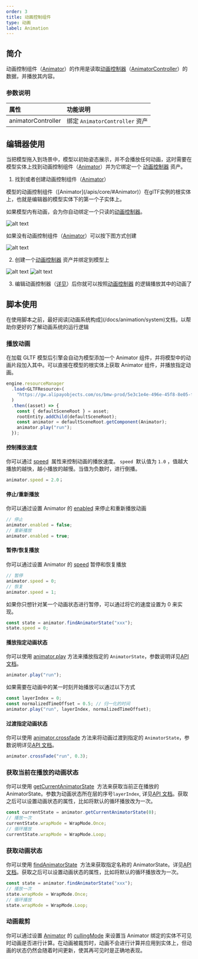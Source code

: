 ```yaml
---
order: 3
title: 动画控制组件
type: 动画
label: Animation
---
```


## 简介
动画控制组件（[Animator](/apis/core/#Animator)）的作用是读取[动画控制器](/docs/animation/animatorController/)（[AnimatorController](/apis/core/#AnimatorController)）的数据，并播放其内容。

### 参数说明

| 属性               | 功能说明                       |
| :----------------- | :----------------------------- |
| animatorController | 绑定 `AnimatorController` 资产 |

## 编辑器使用

当把模型拖入到场景中，模型以初始姿态展示，并不会播放任何动画，这时需要在模型实体上找到动画控制组件（[Animator](/apis/core/#Animator)）并为它绑定一个 [动画控制器](/docs/animation/animatorController/) 资产。


1. 找到或者创建动画控制组件（[Animator](/apis/core/#Animator)）


<Callout type="info">
模型的动画控制组件（[Animator](/apis/core/#Animator)）在glTF实例的根实体上，也就是编辑器的模型实体下的第一个子实体上。

如果模型内有动画，会为你自动绑定一个只读的[动画控制器](/docs/animation/animatorController/)。
</Callout>

![alt text](https://mdn.alipayobjects.com/huamei_3zduhr/afts/img/A*WkafRagPFo8AAAAAAAAAAAAADsJ_AQ/original)

如果没有动画控制组件（[Animator](/apis/core/#Animator)）可以按下图方式创建

![alt text](https://mdn.alipayobjects.com/huamei_3zduhr/afts/img/A*uOuPT5cFwx4AAAAAAAAAAAAADsJ_AQ/original)

2. 创建一个[动画控制器](/docs/animation/animatorController/) 资产并绑定到模型上

![alt text](https://mdn.alipayobjects.com/huamei_3zduhr/afts/img/A*PxHwTrU58yAAAAAAAAAAAAAADsJ_AQ/original)
![alt text](https://mdn.alipayobjects.com/huamei_3zduhr/afts/img/A*Ds5TTosYiDYAAAAAAAAAAAAADsJ_AQ/original)

3. 编辑动画控制器（[详见](/docs/animation/animatorController/)）后你就可以按照[动画控制器](/docs/animation/animatorController/) 的逻辑播放其中的动画了

## 脚本使用
<Callout type="positive">
在使用脚本之前，最好阅读[动画系统构成](/docs/animation/system)文档，以帮助你更好的了解动画系统的运行逻辑
</Callout>


### 播放动画

在加载 GLTF 模型后引擎会自动为模型添加一个 Animator 组件，并将模型中的动画片段加入其中。可以直接在模型的根实体上获取 Animator 组件，并播放指定动画。

```typescript
engine.resourceManager
  .load<GLTFResource>(
    "https://gw.alipayobjects.com/os/bmw-prod/5e3c1e4e-496e-45f8-8e05-f89f2bd5e4a4.glb"
  )
  .then((asset) => {
    const { defaultSceneRoot } = asset;
    rootEntity.addChild(defaultSceneRoot);
    const animator = defaultSceneRoot.getComponent(Animator);
    animator.play("run");
  });
```

#### 控制播放速度

你可以通过 [speed](/apis/core/#Animator-speed)  属性来控制动画的播放速度。 `speed`  默认值为 `1.0` ，值越大播放的越快，越小播放的越慢。当值为负数时，进行倒播。

```typescript
animator.speed = 2.0；
```

#### 停止/重新播放

你可以通过设置 Animator 的 [enabled](/apis/core/#Animator-enabled) 来停止和重新播放动画

```typescript
// 停止
animator.enabled = false;
// 重新播放
animator.enabled = true;
```

#### 暂停/恢复播放
你可以通过设置 Animator 的 [speed](/apis/core/#Animator-speed) 暂停和恢复播放

```typescript
// 暂停
animator.speed = 0;
// 恢复
animator.speed = 1;
```


如果你只想针对某一个动画状态进行暂停，可以通过将它的速度设置为 0 来实现。

```typescript
const state = animator.findAnimatorState("xxx");
state.speed = 0;
```

#### 播放指定动画状态

你可以使用 [animator.play](/apis/core/#Animator-play) 方法来播放指定的 `AnimatorState`，参数说明详见[API 文档](/apis/core/#Animator-play)。

```typescript
animator.play("run");
```

如果需要在动画中的某一时刻开始播放可以通过以下方式

```typescript
const layerIndex = 0;
const normalizedTimeOffset = 0.5; // 归一化的时间
animator.play("run", layerIndex, normalizedTimeOffset);
```

<Playground href="/embed/skeleton-animation-play" />

#### 过渡指定动画状态

你可以使用 [animator.crossfade](/apis/core/#Animator-crossfade) 方法来将动画过渡到指定的 `AnimatorState`，参数说明详见[API 文档](/apis/core/#Animator-crossFade)。

```typescript
animator.crossFade("run", 0.3);
```

<Playground href="/embed/skeleton-animation-crossfade" />

### 获取当前在播放的动画状态

你可以使用 [getCurrentAnimatorState](/apis/core/#Animator-getCurrentAnimatorState)  方法来获取当前正在播放的 AnimatorState。参数为动画状态所在层的序号`layerIndex`, 详见[API 文档](/apis/core/#Animator-getCurrentAnimatorState)。获取之后可以设置动画状态的属性，比如将默认的循环播放改为一次。

```typescript
const currentState = animator.getCurrentAnimatorState(0);
// 播放一次
currentState.wrapMode = WrapMode.Once;
// 循环播放
currentState.wrapMode = WrapMode.Loop;
```

### 获取动画状态

你可以使用 [findAnimatorState](/apis/core/#Animator-findAnimatorState)  方法来获取指定名称的 AnimatorState。详见[API 文档](/apis/core/#Animator-getCurrentAnimatorState)。获取之后可以设置动画状态的属性，比如将默认的循环播放改为一次。

```typescript
const state = animator.findAnimatorState("xxx");
// 播放一次
state.wrapMode = WrapMode.Once;
// 循环播放
state.wrapMode = WrapMode.Loop;
```

### 动画裁剪
你可以通过设置 [Animator](/apis/core/#Animator) 的 [cullingMode](/apis/core/#Animator-cullingMode) 来设置当 Animator 绑定的实体不可见时动画是否进行计算。在动画被裁剪时，动画不会进行计算并应用到实体上，但动画的状态仍然会随着时间更新，使其再可见时是正确地表现。